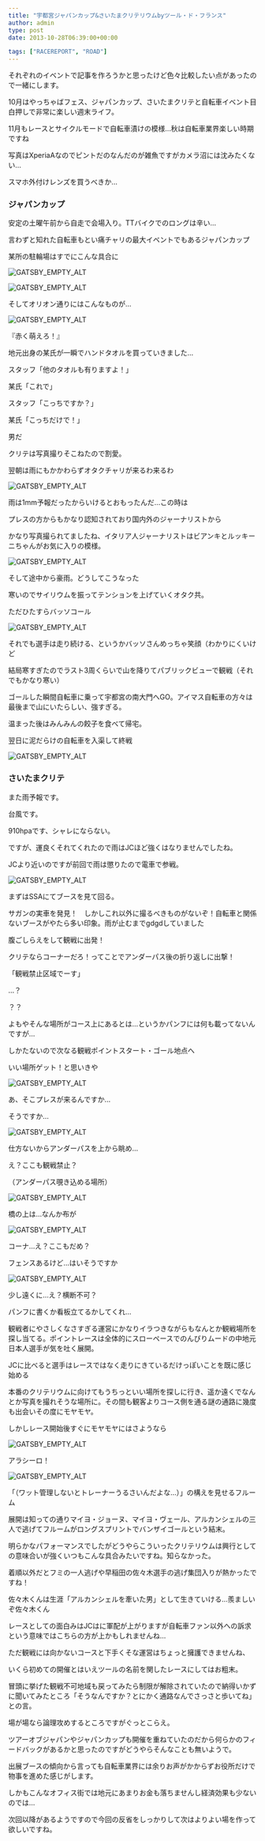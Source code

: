 ---
title: "宇都宮ジャパンカップ&さいたまクリテリウムbyツール・ド・フランス"
author: admin
type: post
date: 2013-10-28T06:39:00+00:00

tags: ["RACEREPORT", "ROAD"]
---

それぞれのイベントで記事を作ろうかと思ったけど色々比較したい点があったので一緒にします。

10月はやっちゃばフェス、ジャパンカップ、さいたまクリテと自転車イベント目白押しで非常に楽しい週末ライフ。

11月もレースとサイクルモードで自転車漬けの模様…秋は自転車業界楽しい時期ですね

写真はXperiaAなのでピントだのなんだのが雑魚ですがカメラ沼には沈みたくない…

スマホ外付けレンズを買うべきか…

<h3>
ジャパンカップ
</h3>

安定の土曜午前から自走で会場入り。TTバイクでのロングは辛い…

言わずと知れた自転車もとい痛チャリの最大イベントでもあるジャパンカップ

某所の駐輪場はすでにこんな具合に

![GATSBY_EMPTY_ALT](./DSC_4222.jpg)

![GATSBY_EMPTY_ALT](./DSC_4224.jpg)

そしてオリオン通りにはこんなものが…

![GATSBY_EMPTY_ALT](./DSC_4225.jpg)

『赤く萌えろ！』

地元出身の某氏が一瞬でハンドタオルを買っていきました…

スタッフ「他のタオルも有りますよ！」

某氏「これで」

スタッフ「こっちですか？」

某氏「こっちだけで！」

男だ

クリテは写真撮りそこねたので割愛。

翌朝は雨にもかかわらずオタクチャリが来るわ来るわ

![GATSBY_EMPTY_ALT](./DSC_4230.jpg)

雨は1mm予報だったからいけるとおもったんだ…この時は

プレスの方からもかなり認知されており国内外のジャーナリストから

かなり写真撮られてましたね、イタリア人ジャーナリストはビアンキとルッキーニちゃんがお気に入りの模様。

![GATSBY_EMPTY_ALT](./DSC_4279.jpg)

そして途中から豪雨。どうしてこうなった

寒いのでサイリウムを振ってテンションを上げていくオタク共。

ただひたすらバッソコール

![GATSBY_EMPTY_ALT](./DSC_4283.jpg)

それでも選手は走り続ける、というかバッソさんめっちゃ笑顔（わかりにくいけど

結局寒すぎたのでラスト3周くらいで山を降りてパブリックビューで観戦（それでもかなり寒い）

ゴールした瞬間自転車に乗って宇都宮の南大門へGO。アイマス自転車の方々は最後まで山にいたらしい、強すぎる。

温まった後はみんみんの餃子を食べて帰宅。

翌日に泥だらけの自転車を入渠して終戦

![GATSBY_EMPTY_ALT](./BXGYQbYCIAAUlKo.jpg)

<h3>
さいたまクリテ
</h3>

また雨予報です。

台風です。

910hpaです、シャレにならない。

ですが、運良くそれてくれたので雨はJCほど強くはなりませんでしたね。

JCより近いのですが前回で雨は懲りたので電車で参戦。

![GATSBY_EMPTY_ALT](./DSC_4308.jpg)

まずはSSAにてブースを見て回る。

サガンの実車を発見！　しかしこれ以外に撮るべきものがないぞ！自転車と関係ないブースがやたら多い印象。雨が止むまでgdgdしていました

腹ごしらえをして観戦に出発！

クリテならコーナーだろ！ってことでアンダーパス後の折り返しに出撃！

「観戦禁止区域でーす」

…？

？？

よもやそんな場所がコース上にあるとは…というかパンフには何も載ってないんですが…

しかたないので次なる観戦ポイントスタート・ゴール地点へ

いい場所ゲット！と思いきや

![GATSBY_EMPTY_ALT](./DSC_4309.jpg)

あ、そこプレスが来るんですか…

そうですか…

![GATSBY_EMPTY_ALT](./DSC_4311.jpg)

仕方ないからアンダーパスを上から眺め…

え？ここも観戦禁止？

（アンダーパス覗き込める場所）

![GATSBY_EMPTY_ALT](./DSC_4312.jpg)

橋の上は…なんか布が

![GATSBY_EMPTY_ALT](./DSC_4313.jpg)

コーナ…え？ここもだめ？

フェンスあるけど…はいそうですか

![GATSBY_EMPTY_ALT](./DSC_4314.jpg)

少し遠くに…え？横断不可？

パンフに書くか看板立てるかしてくれ…

観戦者にやさしくなさすぎる運営にかなりイラつきながらもなんとか観戦場所を探し当てる。ポイントレースは全体的にスローペースでのんびりムードの中地元日本人選手が気を吐く展開。

JCに比べると選手はレースではなく走りにきているだけっぽいことを既に感じ始める

本番のクリテリウムに向けてもうちっといい場所を探しに行き、遥か遠くでなんとか写真を撮れそうな場所に。その間も観客よりコース側を通る謎の通路に幾度も出会いその度にモヤモヤ。

しかしレース開始後すぐにモヤモヤにはさようなら

![GATSBY_EMPTY_ALT](./DSC_4337.jpg)

アラシーロ！

![GATSBY_EMPTY_ALT](./DSC_4328.jpg)

「（ワット管理しないとトレーナーうるさいんだよな…）」の構えを見せるフルーム

展開は知っての通りマイヨ・ジョーヌ、マイヨ・ヴェール、アルカンシェルの三人で逃げてフルームがロングスプリントでバンザイゴールという結末。

明らかなパフォーマンスでしたがどうやらこういったクリテリウムは興行としての意味合いが強くいつもこんな具合みたいですね。知らなかった。

着順以外だとフミの一人逃げや早稲田の佐々木選手の逃げ集団入りが熱かったですね！

佐々木くんは生涯「アルカンシェルを牽いた男」として生きていける…羨ましいぞ佐々木くん

レースとしての面白みはJCはに軍配が上がりますが自転車ファン以外への訴求という意味ではこちらの方が上かもしれませんね…

ただ観戦には向かないコースと下手くそな運営はちょっと擁護できませんね、

いくら初めての開催とはいえツールの名前を関したレースにしてはお粗末。

冒頭に挙げた観戦不可地域も戻ってみたら制限が解除されていたので納得いかずに聞いてみたところ「そうなんですか？とにかく通路なんでさっさと歩いてね」との言。

場が場なら論理攻めするところですがぐっとこらえ。

ツアーオブジャパンやジャパンカップも開催を重ねていたのだから何らかのフィードバックがあるかと思ったのですがどうやらそんなことも無いようで。

出展ブースの傾向から言っても自転車業界には余りお声がかからずお役所だけで物事を進めた感じがします。

しかもこんなオフィス街では地元にあまりお金も落ちませんし経済効果も少ないのでは…

次回以降があるようですので今回の反省をしっかりして次はよりよい場を作って欲しいですね。
